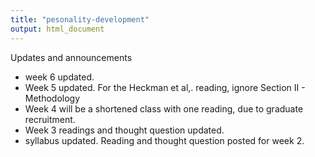 ```yaml
---
title: "pesonality-development"
output: html_document
---
```


Updates and announcements

- week 6 updated. 
- Week 5 updated. For the Heckman et al,. reading, ignore Section II - Methodology
- Week 4 will be a shortened class with one reading, due to graduate recruitment. 
- Week 3 readings and thought question updated. 
- syllabus updated. Reading and thought question posted for week 2. 
